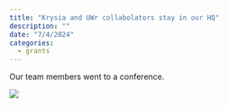 ```yaml
---
title: "Krysia and UWr collabolators stay in our HQ"
description: ""
date: "7/4/2024"
categories:
  - grants
---
```



Our team members went to a conference.

![](../fig/random/20240306_195149.jpg)
